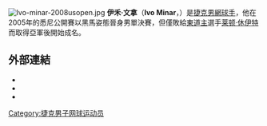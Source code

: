 [[File:Ivo-minar-2008usopen.jpg|thumb]]
'''伊禾·文拿'''（'''Ivo Minar'''，{{bd|1984年|5月21日|catIdx=M}}）是[[捷克|捷克]][[男|男]][[網球手|網球手]]，他在2005年的悉尼公開賽以黑馬姿態晉身男單決賽，但僅敗給[[東道主|東道主]]選手[[莱顿·休伊特|莱顿·休伊特]]而取得亞軍後開始成名。

==外部連結==
* {{ATP|id=MA41}}
* {{ITF Profile|id=30022327}}
* {{DavisCupplayerlink|id=30022327}}

{{网球运动员小作品}}

{{DEFAULTSORT:Minar, Ivo}}

[[Category:捷克男子网球运动员|Category:捷克男子网球运动员]]